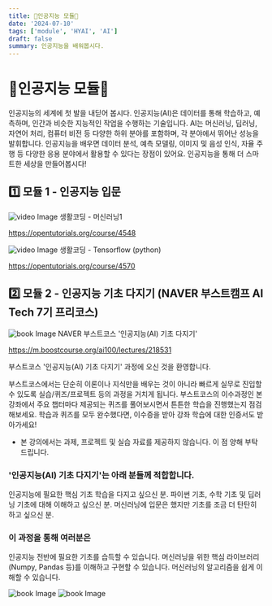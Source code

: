 ```yaml
---
title: 🤖인공지능 모듈🤖
date: '2024-07-10'
tags: ['module', 'HYAI', 'AI']
draft: false
summary: 인공지능을 배워봅시다.
---
```


# 🤖인공지능 모듈🤖
인공지능의 세계에 첫 발을 내딛어 봅시다. 인공지능(AI)은 데이터를 통해 학습하고, 예측하며, 인간과 비슷한 지능적인 작업을 수행하는 기술입니다. AI는 머신러닝, 딥러닝, 자연어 처리, 컴퓨터 비전 등 다양한 하위 분야를 포함하며, 각 분야에서 뛰어난 성능을 발휘합니다. 인공지능을 배우면 데이터 분석, 예측 모델링, 이미지 및 음성 인식, 자율 주행 등 다양한 응용 분야에서 활용할 수 있다는 장점이 있어요. 인공지능을 통해 더 스마트한 세상을 만들어봅시다!

## 1️⃣ 모듈 1 - 인공지능 입문

<img src="/static/images/module/ai/m1/0.png" className="w-1/2 h-auto" alt="video Image" />
생활코딩 - 머신러닝1

https://opentutorials.org/course/4548

<img src="/static/images/module/ai/m1/1.jpeg" className="w-1/4 h-auto" alt="video Image" />
생활코딩 - Tensorflow (python)

https://opentutorials.org/course/4570


## 2️⃣ 모듈 2 - 인공지능 기초 다지기 (NAVER 부스트캠프 AI Tech 7기 프리코스)

<img src="/static/images/module/ai/m2/0.png" className="w-1/3 h-auto" alt="book Image" />
NAVER 부스트코스 '인공지능(AI) 기초 다지기'

https://m.boostcourse.org/ai100/lectures/218531

부스트코스 '인공지능(AI) 기초 다지기' 과정에 오신 것을 환영합니다.

부스트코스에서는 단순히 이론이나 지식만을 배우는 것이 아니라 빠르게 실무로 진입할 수 있도록 실습/퀴즈/프로젝트 등의 과정을 거치게 됩니다. 부스트코스의 이수과정인 본 강좌에서 주요 챕터마다 제공되는 퀴즈를 풀어보시면서 튼튼한 학습을 진행했는지 점검해보세요. 학습과 퀴즈를 모두 완수했다면, 이수증을 받아 강좌 학습에 대한 인증서도 받아가세요! 

* 본 강의에서는 과제, 프로젝트 및 실습 자료를 제공하지 않습니다. 이 점 양해 부탁드립니다. 
 

### '인공지능(AI) 기초 다지기'는 아래 분들께 적합합니다.

인공지능에 필요한 핵심 기초 학습을 다지고 싶으신 분.
파이썬 기초, 수학 기초 및 딥러닝 기초에 대해 이해하고 싶으신 분.
머신러닝에 입문은 했지만 기초를 조금 더 탄탄히 하고 싶으신 분.
 

### 이 과정을 통해 여러분은

인공지능 전반에 필요한 기초를 습득할 수 있습니다.
머신러닝을 위한 핵심 라이브러리(Numpy, Pandas 등)를 이해하고 구현할 수 있습니다.
머신러닝의 알고리즘을 쉽게 이해할 수 있습니다.

<img src="/static/images/module/ai/m2/1.jpg" className="w-auto h-auto" alt="book Image" />

<img src="/static/images/module/ai/m2/2.jpg" className="w-auto h-auto" alt="book Image" />
